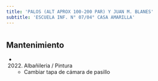 ```yaml
---
title: 'PALOS (ALT APROX 100-200 PAR) Y JUAN M. BLANES'
subtitle: 'ESCUELA INF. N° 07/04° CASA AMARILLA'
---
```


#


## Mantenimiento

*  (2022) Albañileria / Pintura 
    + Cambiar tapa de cámara de pasillo



